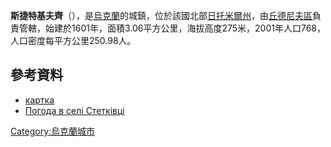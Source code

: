 {{coord|49|50|24|N|27|55|47|E|scale:30000|display=title}}

'''斯捷特基夫齊'''（{{lang-uk|Стетківці}}），是[[烏克蘭|烏克蘭]]的城鎮，位於該國北部[[日托米爾州|日托米爾州]]，由[[丘德尼夫區|丘德尼夫區]]負責管轄，始建於1601年，面積3.06平方公里，海拔高度275米，2001年人口768，人口密度每平方公里250.98人。

==參考資料==
* [http://gska2.rada.gov.ua/pls/z7502/A005?rdat1=20.10.2003&rf7571=10915 картка]{{dead link|date=2018年3月 |bot=InternetArchiveBot |fix-attempted=yes }}
* [http://weather.in.ua/ua/zhitomirskaja/25252 Погода в селі Стетківці] {{Wayback|url=http://weather.in.ua/ua/zhitomirskaja/25252 |date=20111219163206 }}

{{Ukraine-geo-stub}}
[[Category:烏克蘭城市|Category:烏克蘭城市]]